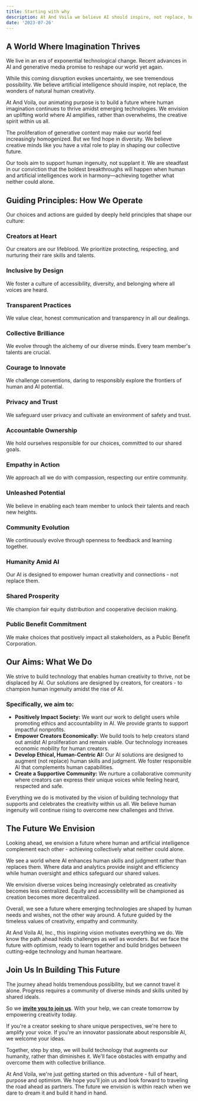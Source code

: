 ```yaml
---
title: Starting with why
description: At And Voila we believe AI should inspire, not replace, human creativity. Our manifesto outlines our vision to build ethical, human-centric technology that empowers imagination to thrive.
date: '2023-07-26'
---
```


## A World Where Imagination Thrives

We live in an era of exponential technological change. Recent advances in AI and generative media promise to reshape our world yet again.

While this coming disruption evokes uncertainty, we see tremendous possibility. We believe artificial intelligence should inspire, not replace, the wonders of natural human creativity.

At And Voila, our animating purpose is to build a future where human imagination continues to thrive amidst emerging technologies. We envision an uplifting world where AI amplifies, rather than overwhelms, the creative spirit within us all.

The proliferation of generative content may make our world feel increasingly homogenized. But we find hope in diversity. We believe creative minds like you have a vital role to play in shaping our collective future.

Our tools aim to support human ingenuity, not supplant it. We are steadfast in our conviction that the boldest breakthroughs will happen when human and artificial intelligences work in harmony—achieving together what neither could alone.

## Guiding Principles: How We Operate

Our choices and actions are guided by deeply held principles that shape our culture:

### Creators at Heart

Our creators are our lifeblood. We prioritize protecting, respecting, and nurturing their rare skills and talents.

### Inclusive by Design

We foster a culture of accessibility, diversity, and belonging where all voices are heard.

### Transparent Practices

We value clear, honest communication and transparency in all our dealings.

### Collective Brilliance

We evolve through the alchemy of our diverse minds. Every team member's talents are crucial.

### Courage to Innovate

We challenge conventions, daring to responsibly explore the frontiers of human and AI potential.

### Privacy and Trust

We safeguard user privacy and cultivate an environment of safety and trust.

### Accountable Ownership

We hold ourselves responsible for our choices, committed to our shared goals.

### Empathy in Action

We approach all we do with compassion, respecting our entire community.

### Unleashed Potential

We believe in enabling each team member to unlock their talents and reach new heights.

### Community Evolution

We continuously evolve through openness to feedback and learning together.

### Humanity Amid AI

Our AI is designed to empower human creativity and connections - not replace them.

### Shared Prosperity

We champion fair equity distribution and cooperative decision making.

### Public Benefit Commitment

We make choices that positively impact all stakeholders, as a Public Benefit Corporation.

## Our Aims: What We Do

We strive to build technology that enables human creativity to thrive, not be displaced by AI. Our solutions are designed by creators, for creators - to champion human ingenuity amidst the rise of AI.

### Specifically, we aim to:

- **Positively Impact Society:** We want our work to delight users while promoting ethics and accountability in AI. We provide grants to support impactful nonprofits.
- **Empower Creators Economically:** We build tools to help creators stand out amidst AI proliferation and remain viable. Our technology increases economic mobility for human creators.
- **Develop Ethical, Human-Centric AI:** Our AI solutions are designed to augment (not replace) human skills and judgment. We foster responsible AI that complements human capabilities.
- **Create a Supportive Community:** We nurture a collaborative community where creators can express their unique voices while feeling heard, respected and safe.

Everything we do is motivated by the vision of building technology that supports and celebrates the creativity within us all. We believe human ingenuity will continue rising to overcome new challenges and thrive.

## The Future We Envision

Looking ahead, we envision a future where human and artificial intelligence complement each other - achieving collectively what neither could alone.

We see a world where AI enhances human skills and judgment rather than replaces them. Where data and analytics provide insight and efficiency while human oversight and ethics safeguard our shared values.

We envision diverse voices being increasingly celebrated as creativity becomes less centralized. Equity and accessibility will be championed as creation becomes more decentralized.

Overall, we see a future where emerging technologies are shaped by human needs and wishes, not the other way around. A future guided by the timeless values of creativity, empathy and community.

At And Voila AI, Inc., this inspiring vision motivates everything we do. We know the path ahead holds challenges as well as wonders. But we face the future with optimism, ready to learn together and build bridges between cutting-edge technology and human heartware.

## Join Us In Building This Future

The journey ahead holds tremendous possibility, but we cannot travel it alone. Progress requires a community of diverse minds and skills united by shared ideals.

So we **[invite you to join us](https://jobs.andvoila.ai)**. With your help, we can create tomorrow by empowering creativity today.

If you're a creator seeking to share unique perspectives, we're here to amplify your voice. If you're an innovator passionate about responsible AI, we welcome your ideas.

Together, step by step, we will build technology that augments our humanity, rather than diminishes it. We'll face obstacles with empathy and overcome them with collective brilliance.

At And Voila, we're just getting started on this adventure - full of heart, purpose and optimism. We hope you'll join us and look forward to traveling the road ahead as partners. The future we envision is within reach when we dare to dream it and build it hand in hand.
